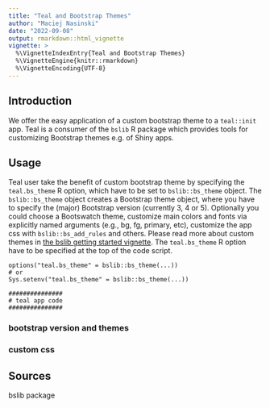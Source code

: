 ```yaml
---
title: "Teal and Bootstrap Themes"
author: "Maciej Nasinski"
date: "2022-09-08"
output: rmarkdown::html_vignette
vignette: >
  %\VignetteIndexEntry{Teal and Bootstrap Themes}
  %\VignetteEngine{knitr::rmarkdown}
  %\VignetteEncoding{UTF-8}
---
```


## Introduction

We offer the easy application of a custom bootstrap theme to a `teal::init` app. 
Teal is a consumer of the `bslib` R package which provides tools for customizing Bootstrap themes e.g. of Shiny apps.

## Usage

Teal user take the benefit of custom bootstrap theme by specifying the `teal.bs_theme` R  option, which have to be set to `bslib::bs_theme` object.
The `bslib::bs_theme` object creates a Bootstrap theme object, where you have to specify the (major) Bootstrap version (currently 3, 4 or 5).
Optionally you could choose a Bootswatch theme, customize main colors and fonts via explicitly named arguments (e.g., bg, fg, primary, etc),
customize the app css with `bslib::bs_add_rules` and others.
Please read more about custom themes in [the bslib getting started vignette](https://rstudio.github.io/bslib/articles/bslib.html).
The `teal.bs_theme` R option have to be specified at the top of the code script.

```
options("teal.bs_theme" = bslib::bs_theme(...))
# or
Sys.setenv("teal.bs_theme" = bslib::bs_theme(...))

###############
# teal app code
###############
```

### bootstrap version and themes

### custom css

## Sources

bslib package


